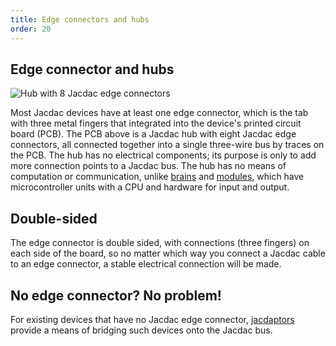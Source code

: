 ```yaml
---
title: Edge connectors and hubs
order: 20
---
```


## Edge connector and hubs

![Hub with 8 Jacdac edge connectors](./hubv10.jpg)

Most Jacdac devices have at least one edge connector, which is the 
tab with three metal fingers that integrated into the device's printed circuit board (PCB). 
The PCB above is a Jacdac hub with eight Jacdac edge connectors, all connected together into
a single three-wire bus by traces on the PCB. The hub has no electrical 
components; its purpose is only to add more connection points to a Jacdac bus. The hub has no means
of computation or communication, unlike [brains](/start/brains) and [modules](/start/modules),
which have microcontroller units with a CPU and hardware for input and output.

## Double-sided

The edge connector is double sided, with connections (three fingers) on each 
side of the board, so no matter which way you connect a Jacdac cable to 
an edge connector, a stable electrical connection will be made.

## No edge connector? No problem!

For existing devices that have no Jacdac edge connector, [jacdaptors](/start/jacdaptors) 
provide a means of bridging such devices onto the Jacdac bus.
